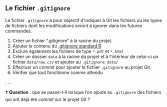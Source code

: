 :::{.callout-tip collapse="true" icon=false}
## Le fichier `.gitignore`

::: {.incremental}
Le fichier `.gitignore` a pour objectif d'indiquer à Git les fichiers ou les types de fichiers dont les modifications seront à ignorer dans les futures commandes.

1. Créer un fichier ".gitignore" à la racine du projet.
2. Ajouter le contenu du [.gitignore standard R](https://github.com/github/gitignore/blob/main/R.gitignore)
3. Exclure également les fichiers de type `*.pdf` et `*.html`
4. Créer un dossier `data` à la racine du projet et à l'intérieur de celui-ci un fichier `data/raw.csv` et ajouter au `.gitignore`: `data/`
5. Effectuer un *commit* pour ajouter le fichier `.gitignore` au projet Git
6. Vérifier que tout fonctionne comme attendu
:::

:::

. . .

❓ **Question** : que se passe-t-il lorsque l'on ajoute au `.gitignore` des fichiers qui ont déjà été *commit* sur le projet Git ?
